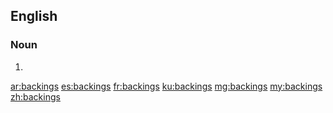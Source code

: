 ==English==

===Noun===
{{head|en|plural}}

# {{plural of|backing|lang=en}}

[[ar:backings]]
[[es:backings]]
[[fr:backings]]
[[ku:backings]]
[[mg:backings]]
[[my:backings]]
[[zh:backings]]